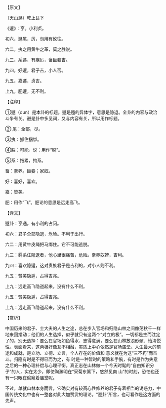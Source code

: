 

【原文】

（天山遯）乾上艮下

《遯》：亨。小利贞。

初六，遯尾，厉，勿用有攸往。

六二，执之用黄牛之革，莫之胜说。

九三，系遯，有疾厉，畜臣妾吉。

九四，好遯，君子吉，小人否。

九五，嘉遯，贞吉。

上九，肥遯，无不利。

【注释】

①遯（dun）是本卦的标题。遯是遁的异体字，意思是隐退。全卦的内容与政治斗争有关。避是卦中多见词，又与内容有关，所以用作标题。

② 尾：全部，尽。

③执：抓住捆绑。

④胜：可能。说：用作“脱”。

⑤系：拖累，拘系。

畜：豢养。臣妾；家奴。

好：喜好，喜欢。

嘉：赞美。

肥：用作“飞”。肥论的意思是远走高飞。

【译文】

遯卦：亨通。有小利的占问。

初六：君子全部隐退，危险。不利于出行。

六二：用黄牛皮绳把马绑住。它不可能逃脱。

九三：羁系住隐退者，他心里很痛苦，危险。豢养奴婢，吉利。

九四：喜欢隐遁，这对贵族君子是吉利的，对小人则不利。

九五：赞美隐遁，占得吉兆。

上九：远走高飞隐道起来，没有什么不利。

九五：赞美隐遁，占得吉兆。

上九：远走高飞隐道起来，没有什么不利。

【赏析】

中国历来的君子、士大夫的人生之途，总在步入官场和归隐山林之间像荡秋千一样地来回摆动；他们的人生选择，似乎就只有这两个“对立的极”。一切都是生而注定了的，别无选择：要么在官场如鱼得水、志得意满，要么在山林放浪形骸、怡清悦性。表面看来，这两极好像互不相融，实质上中心依然是官场庙堂。人生最大的前途和成就，是立功、立德、立言，个人存在的价值和 意义就在为这“三不朽”而奋斗。归隐有时是不得已而为之，有 时是一种暂时的策略和手腕，有时是作为失意之后的一种心理补偿与心理平衡。真正志在山林做一个今天时髦的“自由知识分 子”的人，实在太少，即使陶渊明在“采菊东篱下，悠然见南 山”的时刻，恐怕也还有一只眼在偷窥着庙堂呢。

不过，单就山林本身而言，它确实对有较高心性修养的君子有着相当的诱惑力，中国传统文化中也有一整套对此大加赞赏的理论。“遯卦”所言，也可看作是这方面的先声。


